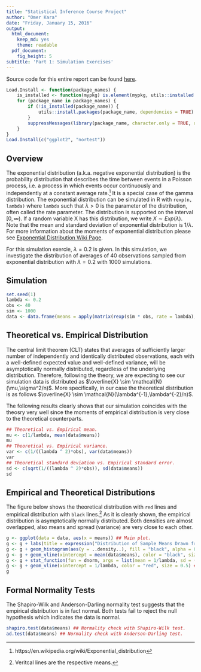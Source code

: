 ```yaml
---
title: "Statistical Inference Course Project"
author: "Omer Kara"
date: "Friday, January 15, 2016"
output:
  html_document:
    keep_md: yes
    theme: readable
  pdf_document:
    fig_height: 5
subtitle: 'Part 1: Simulation Exercises'
---
```

Source code for this entire report can be found [here](https://github.com/omerkara/Coursera_Statistical-Inference).

```r
Load.Install <- function(package_names) {
    is_installed <- function(mypkg) is.element(mypkg, utils::installed.packages()[ ,1])
    for (package_name in package_names) {
        if (!is_installed(package_name)) {
            utils::install.packages(package_name, dependencies = TRUE)
        }
        suppressMessages(library(package_name, character.only = TRUE, quietly = TRUE, verbose = FALSE))
    }
}
Load.Install(c("ggplot2", "nortest"))
```

## Overview
The exponential distribution (a.k.a. negative exponential distribution) is the probability distribution that describes the time between events in a Poisson process, i.e. a process in which events occur continuously and independently at a constant average rate.[^1] It is a special case of the gamma distribution. The exponential distribution can be simulated in R with `rexp(n, lambda)` where `lambda` such that $\lambda > 0$ is the parameter of the distribution, often called the rate parameter. The distribution is supported on the interval $[{0, \infty})$. If a random variable X has this distribution, we write $X \sim Exp(\lambda)$. Note that the mean and standard deviation of exponential distribution is $1/\lambda$. For more information about the moments of exponential distribution please see [Exponential Distribution Wiki Page](https://en.wikipedia.org/wiki/Exponential_distribution).

For this simulation exercie, $\lambda=0.2$ is given. In this simulation, we investigate the distribution of averages of 40 observations sampled from exponential distribution with $\lambda=0.2$ with 1000 simulations.  

## Simulation
```r
set.seed(1)
lambda <- 0.2
obs <- 40
sim <- 1000
data <- data.frame(means = apply(matrix(rexp(sim * obs, rate = lambda), sim), 1, mean))
```

## Theoretical vs. Empirical Distribution
The central limit theorem (CLT) states that averages of sufficiently larger number of independently and identically distributed observations, each with a well-defined expected value and well-defined variance, will be asymptotically normally distributed, regardless of the underlying distribution. Therefore, following the theory, we are expecting to see our simulation data is distributed as $\overline{X} \sim \mathcal{N}(\mu,\sigma^2/n)$. More specifically, in our case the theoretical distribution is as follows $\overline{X} \sim \mathcal{N}(\lambda^{-1},\lambda^{-2}/n)$. 

The following results clearly shows that our simulation coincides with the theosry very well since the moments of empirical distribution is very close to the theoretical counterparts.

```r
## Theoretical vs. Empirical mean.
mu <- c(1/lambda, mean(data$means)) 
mu
## Theoretical vs. Empirical variance.
var <- c(1/((lambda ^ 2)*obs), var(data$means))
var
## Theoretical standard deviation vs. Empirical standard error.
sd <- c(sqrt(1/((lambda ^ 2)*obs)), sd(data$means))
sd
```

## Empirical and Theoretical Distributions
The figure below shows the theoretical distribution with `red` lines and empirical distribution with `black` lines.[^2] As it is clearly shown, the empirical distribution is asymptotically normally distributed. Both densities are almost overlapped, also means and spread (variance) are very close to each other.
```r
g <- ggplot(data = data, aes(x = means)) ## Main plot.
g <- g + labs(title = expression("Distribution of Sample Means Drawn from Exponential Distribution with" ~ lambda ~ "= 0.2")) + labs(x = expression("Sample Means (" * hat(mu) * ")"), y = "Density") + scale_x_continuous(breaks = round(seq(min(data$means), max(data$means), by = 1))) ## Labels and title.
g <- g + geom_histogram(aes(y = ..density..), fill = "black", alpha = 0.5, binwidth = 0.15, colour = "black") + geom_density(size = 0.5) ## Histogram and density of the empirical distribution. 
g <- g + geom_vline(xintercept = mean(data$means), color = "black", size = 1) ## Mean of the empirical distribution.
g <- g + stat_function(fun = dnorm, args = list(mean = 1/lambda, sd = (1/lambda)/sqrt(obs)), geom = "line", size = 0.5, col = "red") ## Density of theoretical distribution. 
g <- g + geom_vline(xintercept = 1/lambda, color = "red", size = 0.5) ## Mean of the theoretical distribution.
g
```


## Formal Normality Tests
The Shapiro-Wilk and Anderson-Darling normality test suggests that the empirical distribution is in fact normal. Both tests fail to reject the null hypothesis which indicates the data is normal.
```r
shapiro.test(data$means) ## Normality check with Shapiro-Wilk test.
ad.test(data$means) ## Normality check with Anderson-Darling test.
```

[^1]: https://en.wikipedia.org/wiki/Exponential_distribution
[^2]: Veritcal lines are the respective means.

